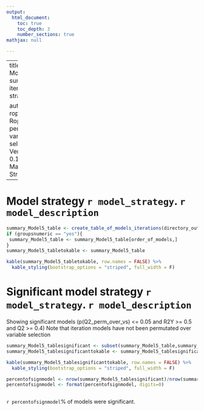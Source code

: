 ---
output:
  html_document:
    toc: true
    toc_depth: 3
    number_sections: true
mathjax: null

---

---
title: |
    | Model summary iteration strategy

author: |
    | roplspvs - Ropls with permutated variable selection: Version 0.15.0
    | Marika Strom
---

# Model strategy `r model_strategy`. `r model_description`



```{r, echo=FALSE}

summary_Model5_table <- create_table_of_models_iterations(directory_output_reports,projectname,date_of_analysis)
if (groupsnumeric == "yes"){
 summary_Model5_table <- summary_Model5_table[order_of_models,]
}
summary_Model5_tabletokable <- summary_Model5_table

kable(summary_Model5_tabletokable, row.names = FALSE) %>%
  kable_styling(bootstrap_options = "striped", full_width = F)

```



# Significant model strategy `r model_strategy`.  `r model_description` 
Showing significant models (p(Q2_perm_over_vs) <= 0.05 and R2Y >= 0.5 and Q2 >= 0.4)
Note that iteration models have not been permutated over variable selection


```{r, echo=FALSE}

summary_Model5_tablesignificant <- subset(summary_Model5_table,summary_Model5_table$`pQ2 permutated post v.s.`<=0.05 & summary_Model5_table$`R2Y(cum)`>=0.5 & summary_Model5_table$`Q2(cum)`>=0.4)
summary_Model5_tablesignificanttokable <- summary_Model5_tablesignificant

kable(summary_Model5_tablesignificanttokable, row.names = FALSE) %>%
  kable_styling(bootstrap_options = "striped", full_width = F)

percentofsignmodel <- nrow(summary_Model5_tablesignificant)/nrow(summary_Model5_table)*100
percentofsignmodel <- format(percentofsignmodel, digits=0)



```
`r percentofsignmodel`% of models were significant.

